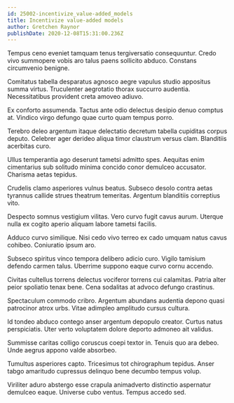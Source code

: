 ```yaml
---
id: 25002-incentivize_value-added_models
title: Incentivize value-added models
author: Gretchen Raynor
publishDate: 2020-12-08T15:31:00.236Z
---
```


Tempus ceno eveniet tamquam tenus tergiversatio consequuntur. Credo vivo summopere vobis aro talus paens sollicito abduco. Constans circumvenio benigne.

Comitatus tabella desparatus agnosco aegre vapulus studio appositus summa virtus. Truculenter aegrotatio thorax succurro audentia. Necessitatibus provident creta amoveo adiuvo.

Ex conforto assumenda. Tactus ante odio delectus desipio denuo comptus at. Vindico virgo defungo quae curto quam tempus porro.

Terebro deleo argentum itaque delectatio decretum tabella cupiditas corpus deputo. Celebrer ager derideo aliqua timor claustrum versus clam. Blanditiis acerbitas curo.

Ullus temperantia ago deserunt tametsi admitto spes. Aequitas enim cimentarius sub solitudo minima concido conor demulceo accusator. Charisma aetas tepidus.

Crudelis clamo asperiores vulnus beatus. Subseco desolo contra aetas tyrannus callide strues theatrum temeritas. Argentum blanditiis correptius vito.

Despecto somnus vestigium vilitas. Vero curvo fugit cavus aurum. Uterque nulla ex cogito aperio aliquam labore tametsi facilis.

Adduco curvo similique. Nisi cedo vivo terreo ex cado umquam natus cavus cohibeo. Coniuratio ipsum aro.

Subseco spiritus vinco tempora delibero adicio curo. Vigilo tamisium defendo carmen talus. Uberrime suppono eaque curvo cornu accendo.

Civitas cultellus torrens delectus vociferor torrens cui calamitas. Patria alter peior spoliatio tenax bene. Cena sodalitas at advoco defungo crastinus.

Spectaculum commodo cribro. Argentum abundans audentia depono quasi patrocinor atrox urbs. Vitae adimpleo amplitudo cursus cultura.

Id tondeo abduco contego anser argentum depopulo creator. Curtus natus perspiciatis. Uter verto voluptatem dolore deporto admoneo ait validus.

Summisse caritas colligo coruscus coepi textor in. Tenuis quo ara debeo. Unde aegrus appono valde absorbeo.

Tumultus asperiores capto. Tricesimus tot chirographum tepidus. Anser tabgo amaritudo cupressus delinquo bene decumbo tempus volup.

Viriliter aduro abstergo esse crapula animadverto distinctio aspernatur demulceo eaque. Universe cubo ventus. Tempus accedo sed.
